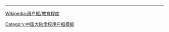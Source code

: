 {{Userbox
  |id = 我 愛 雅 禮
  |id-c = blue
  |id-fc = white
  |id-s = 12
  |info = 這個維基人是'''[[長沙市雅禮中學|<span style="color:teal;">長沙市雅禮中學</span>]]'''的校友、學生或老師。
  |info-c = white
  |info-s = 10
  |info-fc = black
  |border-c = light blue
  |border-s = 2
}}
<includeonly>[[Category:雅禮中學維基人|{{PAGENAME}}]]</includeonly>
<noinclude>
<div style="clear:both">
----
[[Wikipedia:用户框/教育程度]]</div>
{{UF-hcard-part}}
[[Category:中国大陆学校用户框模板]]
</noinclude>